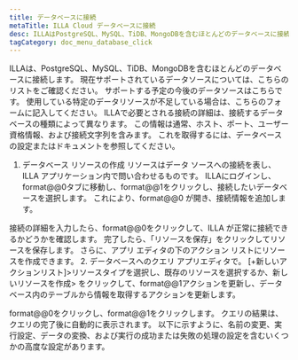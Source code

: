 ```yaml
---
title: データベースに接続
metaTitle: ILLA Cloud データベースに接続
desc: ILLAはPostgreSQL、MySQL、TiDB、MongoDBを含むほとんどのデータベースに接続します
tagCategory: doc_menu_database_click
---
```


ILLAは、PostgreSQL、MySQL、TiDB、MongoDBを含むほとんどのデータベースに接続します。 現在サポートされているデータソースについては、こちらのリストをご確認ください。 サポートする予定の今後のデータソースはこちらです。 使用している特定のデータリソースが不足している場合は、こちらのフォームに記入してください。
ILLAで必要とされる接続の詳細は、接続するデータベースの種類によって異なります。 この情報は通常、ホスト、ポート、ユーザー資格情報、および接続文字列を含みます。 これを取得するには、データベースの設定またはドキュメントを参照してください。

1.  データベース リソースの作成
    リソースはデータ ソースへの接続を表し、ILLA アプリケーション内で問い合わせるものです。 ILLAにログインし、format@@0タブに移動し、format@@1をクリックし、接続したいデータベースを選択します。 これにより、format@@0 が開き、接続情報を追加します。

接続の詳細を入力したら、format@@0をクリックして、ILLA が正常に接続できるかどうかを確認します。 完了したら、「リソースを保存」をクリックしてリソースを保存します。 
さらに、アプリ エディタの下のアクション リストにリソースを作成できます。 
2\. データベースへのクエリ
アプリエディタで。 [+新しいアクションリスト]>リソースタイプを選択し、既存のリソースを選択するか、新しいリソースを作成>
をクリックして、format@@1アクションを更新し、データベース内のテーブルから情報を取得するアクションを更新します。

format@@0をクリックし、format@@1をクリックします。 クエリの結果は、クエリの完了後に自動的に表示されます。 
以下に示すように、名前の変更、実行設定、データの変換、および実行の成功または失敗の処理の設定を含むいくつかの高度な設定があります。
